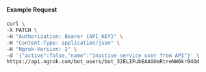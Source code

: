 
#### Example Request

```bash
curl \
-X PATCH \
-H "Authorization: Bearer {API_KEY}" \
-H "Content-Type: application/json" \
-H "Ngrok-Version: 2" \
-d '{"active":false,"name":"inactive service user from API"}' \
https://api.ngrok.com/bot_users/bot_32ELIFubEAAGUeRtreNW6kr94Od
```
